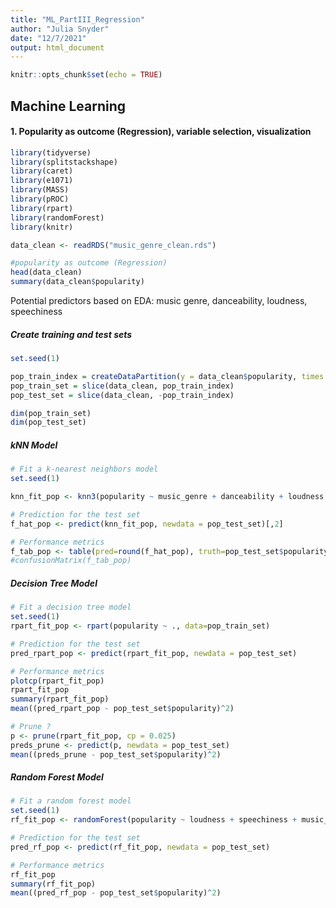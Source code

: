 ```yaml
---
title: "ML_PartIII_Regression"
author: "Julia Snyder"
date: "12/7/2021"
output: html_document
---
```


```r
knitr::opts_chunk$set(echo = TRUE)
```
## Machine Learning 

#### 1. Popularity as outcome (Regression), variable selection, visualization

```r
library(tidyverse)
library(splitstackshape)
library(caret)
library(e1071)
library(MASS)
library(pROC)
library(rpart)
library(randomForest)
library(knitr)
```

```r
data_clean <- readRDS("music_genre_clean.rds")
```

```r
#popularity as outcome (Regression)
head(data_clean)
summary(data_clean$popularity)

```

Potential predictors based on EDA: music genre, danceability, loudness, speechiness

##### Create training and test sets
```r
set.seed(1)

pop_train_index = createDataPartition(y = data_clean$popularity, times = 1, p = 0.7, list = FALSE)
pop_train_set = slice(data_clean, pop_train_index)
pop_test_set = slice(data_clean, -pop_train_index)

dim(pop_train_set)
dim(pop_test_set)
```

##### kNN Model
```r
# Fit a k-nearest neighbors model
set.seed(1)

knn_fit_pop <- knn3(popularity ~ music_genre + danceability + loudness + speechiness, data=pop_train_set, k=7)

# Prediction for the test set 
f_hat_pop <- predict(knn_fit_pop, newdata = pop_test_set)[,2]

# Performance metrics
f_tab_pop <- table(pred=round(f_hat_pop), truth=pop_test_set$popularity)
#confusionMatrix(f_tab_pop)
```

##### Decision Tree Model
```r
# Fit a decision tree model 
set.seed(1)
rpart_fit_pop <- rpart(popularity ~ ., data=pop_train_set)

# Prediction for the test set 
pred_rpart_pop <- predict(rpart_fit_pop, newdata = pop_test_set)

# Performance metrics
plotcp(rpart_fit_pop)
rpart_fit_pop
summary(rpart_fit_pop)
mean((pred_rpart_pop - pop_test_set$popularity)^2)

# Prune ?
p <- prune(rpart_fit_pop, cp = 0.025) 
preds_prune <- predict(p, newdata = pop_test_set)
mean((preds_prune - pop_test_set$popularity)^2)
```

##### Random Forest Model
```r
# Fit a random forest model 
set.seed(1)
rf_fit_pop <- randomForest(popularity ~ loudness + speechiness + music_genre, data=pop_train_set, mtry=2)

# Prediction for the test set 
pred_rf_pop <- predict(rf_fit_pop, newdata = pop_test_set)

# Performance metrics
rf_fit_pop
summary(rf_fit_pop)
mean((pred_rf_pop - pop_test_set$popularity)^2)
```